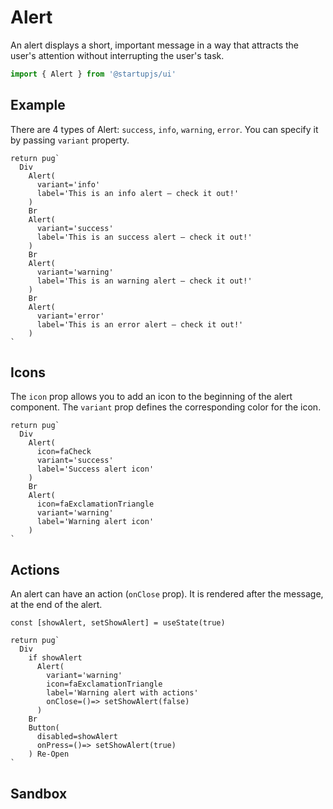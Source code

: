 
# Alert
An alert displays a short, important message in a way that attracts the user's attention without interrupting the user's task.

```jsx
import { Alert } from '@startupjs/ui'
```

## Example
There are 4 types of Alert: `success`, `info`, `warning`, `error`. You can specify it by passing `variant` property.

```pug example
return pug`
  Div
    Alert(
      variant='info'
      label='This is an info alert — check it out!'
    )
    Br
    Alert(
      variant='success'
      label='This is an success alert — check it out!'
    )
    Br
    Alert(
      variant='warning'
      label='This is an warning alert — check it out!'
    )
    Br
    Alert(
      variant='error'
      label='This is an error alert — check it out!'
    )
`
```

## Icons
The `icon` prop allows you to add an icon to the beginning of the alert component.
The `variant` prop defines the corresponding color for the icon.

```pug example
return pug`
  Div
    Alert(
      icon=faCheck
      variant='success'
      label='Success alert icon'
    )
    Br
    Alert(
      icon=faExclamationTriangle
      variant='warning'
      label='Warning alert icon'
    )
`
```

## Actions

An alert can have an action (`onClose` prop). It is rendered after the message, at the end of the alert.

```pug example
const [showAlert, setShowAlert] = useState(true)

return pug`
  Div
    if showAlert
      Alert(
        variant='warning'
        icon=faExclamationTriangle
        label='Warning alert with actions'
        onClose=()=> setShowAlert(false)
      )
    Br
    Button(
      disabled=showAlert
      onPress=()=> setShowAlert(true)
    ) Re-Open
`
```

## Sandbox

<Sandbox Component={Alert} />
